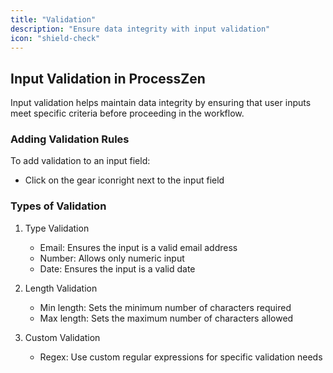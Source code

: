 ```yaml
---
title: "Validation"
description: "Ensure data integrity with input validation"
icon: "shield-check"
---
```


## Input Validation in ProcessZen

Input validation helps maintain data integrity by ensuring that user inputs meet specific criteria before proceeding in the workflow.

### Adding Validation Rules

To add validation to an input field:

- Click on the gear iconright next to the input field

### Types of Validation

1. Type Validation

   - Email: Ensures the input is a valid email address
   - Number: Allows only numeric input
   - Date: Ensures the input is a valid date

2. Length Validation

   - Min length: Sets the minimum number of characters required
   - Max length: Sets the maximum number of characters allowed

3. Custom Validation
   - Regex: Use custom regular expressions for specific validation needs
